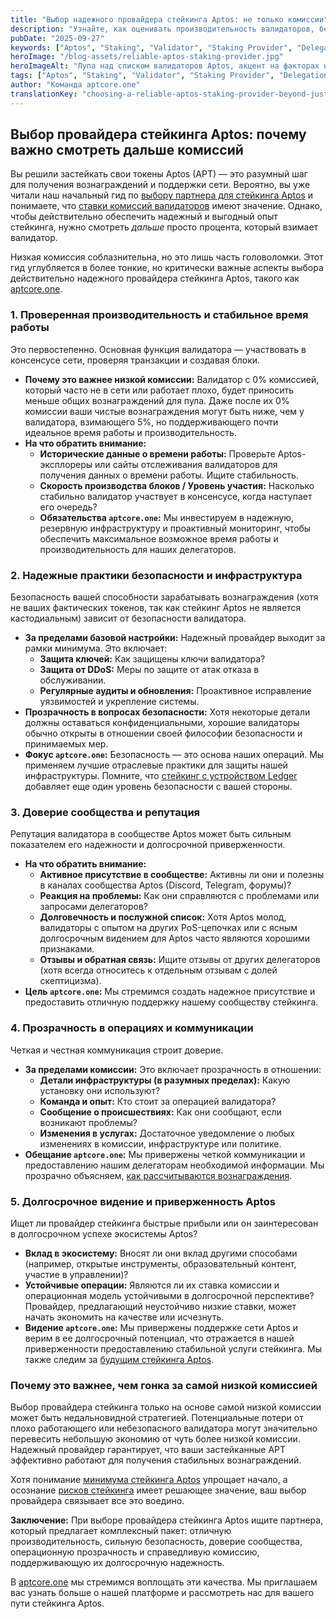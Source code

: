 ```yaml
---
title: "Выбор надежного провайдера стейкинга Aptos: не только комиссии"
description: "Узнайте, как оценивать производительность валидаторов, безопасность, доверие сообщества и долгосрочную надежность при выборе провайдера стейкинга Aptos (APT)."
pubDate: "2025-09-27"
keywords: ["Aptos", "Staking", "Validator", "Staking Provider", "Delegation", "Security", "Reliability", "APT", "aptcore.one"]
heroImage: "/blog-assets/reliable-aptos-staking-provider.jpg"
heroImageAlt: "Лупа над списком валидаторов Aptos, акцент на факторах надежности, выходящих за рамки комиссии."
tags: ["Aptos", "Staking", "Validator", "Staking Provider", "Delegation", "Security", "Reliability", "APT", "aptcore.one"]
author: "Команда aptcore.one"
translationKey: "choosing-a-reliable-aptos-staking-provider-beyond-just-commission-rates"
---
```


## Выбор провайдера стейкинга Aptos: почему важно смотреть дальше комиссий

Вы решили застейкать свои токены Aptos (APT) — это разумный шаг для получения вознаграждений и поддержки сети. Вероятно, вы уже читали наш начальный гид по [выбору партнера для стейкинга Aptos](/blog/ru/vybor-partnera-dlya-stejkinga-aptos-maksimizirujte-nagrady-i-bezopasnost-s-aptcore-one) и понимаете, что [ставки комиссий валидаторов](/blog/ru/ponimanie-komissii-validatora-aptos-klyuchevoj-faktor-dlya-vashih-nagrad-za-steking) имеют значение. Однако, чтобы действительно обеспечить надежный и выгодный опыт стейкинга, нужно смотреть *дальше* просто процента, который взимает валидатор.

Низкая комиссия соблазнительна, но это лишь часть головоломки. Этот гид углубляется в более тонкие, но критически важные аспекты выбора действительно надежного провайдера стейкинга Aptos, такого как [aptcore.one](https://aptcore.one).

### 1. Проверенная производительность и стабильное время работы

Это первостепенно. Основная функция валидатора — участвовать в консенсусе сети, проверяя транзакции и создавая блоки.

* **Почему это важнее низкой комиссии:** Валидатор с 0% комиссией, который часто не в сети или работает плохо, будет приносить меньше общих вознаграждений для пула. Даже после их 0% комиссии ваши чистые вознаграждения могут быть ниже, чем у валидатора, взимающего 5%, но поддерживающего почти идеальное время работы и производительность.
* **На что обратить внимание:**
    * **Исторические данные о времени работы:** Проверьте Aptos-эксплореры или сайты отслеживания валидаторов для получения данных о времени работы. Ищите стабильность.
    * **Скорость производства блоков / Уровень участия:** Насколько стабильно валидатор участвует в консенсусе, когда наступает его очередь?
    * **Обязательства `aptcore.one`:** Мы инвестируем в надежную, резервную инфраструктуру и проактивный мониторинг, чтобы обеспечить максимальное возможное время работы и производительность для наших делегаторов.

### 2. Надежные практики безопасности и инфраструктура

Безопасность вашей способности зарабатывать вознаграждения (хотя не ваших фактических токенов, так как стейкинг Aptos не является кастодиальным) зависит от безопасности валидатора.

* **За пределами базовой настройки:** Надежный провайдер выходит за рамки минимума. Это включает:
    * **Защита ключей:** Как защищены ключи валидатора?
    * **Защита от DDoS:** Меры по защите от атак отказа в обслуживании.
    * **Регулярные аудиты и обновления:** Проактивное исправление уязвимостей и укрепление системы.
* **Прозрачность в вопросах безопасности:** Хотя некоторые детали должны оставаться конфиденциальными, хорошие валидаторы обычно открыты в отношении своей философии безопасности и принимаемых мер.
* **Фокус `aptcore.one`:** Безопасность — это основа наших операций. Мы применяем лучшие отраслевые практики для защиты нашей инфраструктуры. Помните, что [стейкинг с устройством Ledger](/blog/ru/kak-stejkat-aptos-apt-s-ledger-poshagovoe-rukovodstvo-po-bezopasnosti) добавляет еще один уровень безопасности с вашей стороны.

### 3. Доверие сообщества и репутация

Репутация валидатора в сообществе Aptos может быть сильным показателем его надежности и долгосрочной приверженности.

* **На что обратить внимание:**
    * **Активное присутствие в сообществе:** Активны ли они и полезны в каналах сообщества Aptos (Discord, Telegram, форумы)?
    * **Реакция на проблемы:** Как они справляются с проблемами или запросами делегаторов?
    * **Долговечность и послужной список:** Хотя Aptos молод, валидаторы с опытом на других PoS-цепочках или с ясным долгосрочным видением для Aptos часто являются хорошими признаками.
    * **Отзывы и обратная связь:** Ищите отзывы от других делегаторов (хотя всегда относитесь к отдельным отзывам с долей скептицизма).
* **Цель `aptcore.one`:** Мы стремимся создать надежное присутствие и предоставить отличную поддержку нашему сообществу стейкинга.

### 4. Прозрачность в операциях и коммуникации

Четкая и честная коммуникация строит доверие.

* **За пределами комиссии:** Это включает прозрачность в отношении:
    * **Детали инфраструктуры (в разумных пределах):** Какую установку они используют?
    * **Команда и опыт:** Кто стоит за операцией валидатора?
    * **Сообщение о происшествиях:** Как они сообщают, если возникают проблемы?
    * **Изменения в услугах:** Достаточное уведомление о любых изменениях в комиссии, инфраструктуре или политике.
* **Обещание `aptcore.one`:** Мы привержены четкой коммуникации и предоставлению нашим делегаторам необходимой информации. Мы прозрачно объясняем, [как рассчитываются вознаграждения](/blog/ru/nagrady-za-steking-aptos-raznica-mezhdu-apr-i-apy-i-kak-ih-pokazyvaet-aptcore-one).

### 5. Долгосрочное видение и приверженность Aptos

Ищет ли провайдер стейкинга быстрые прибыли или он заинтересован в долгосрочном успехе экосистемы Aptos?

* **Вклад в экосистему:** Вносят ли они вклад другими способами (например, открытые инструменты, образовательный контент, участие в управлении)?
* **Устойчивые операции:** Являются ли их ставка комиссии и операционная модель устойчивыми в долгосрочной перспективе? Провайдер, предлагающий неустойчиво низкие ставки, может начать экономить на качестве или исчезнуть.
* **Видение `aptcore.one`:** Мы привержены поддержке сети Aptos и верим в ее долгосрочный потенциал, что отражается в нашей приверженности предоставлению стабильной услуги стейкинга. Мы также следим за [будущим стейкинга Aptos](/blog/ru/budushchee-stejkinga-aptos-trendy-innovacii-i-novye-vozmozhnosti).

### Почему это важнее, чем гонка за самой низкой комиссией

Выбор провайдера стейкинга только на основе самой низкой комиссии может быть недальновидной стратегией. Потенциальные потери от плохо работающего или небезопасного валидатора могут значительно перевесить небольшую экономию от чуть более низкой комиссии. Надежный провайдер гарантирует, что ваши застейканные APT эффективно работают для получения стабильных вознаграждений.

Хотя понимание [минимума стейкинга Aptos](/blog/ru/minimum-dlya-stejkinga-aptos-skolko-apt-nuzhno-chtoby-nachat) упрощает начало, а осознание [рисков стейкинга](/blog/ru/riski-stekinga-aptos-ponyatnoe-rukovodstvo-po-ih-snizheniyu) имеет решающее значение, ваш выбор провайдера связывает все это воедино.

**Заключение:**
При выборе провайдера стейкинга Aptos ищите партнера, который предлагает комплексный пакет: отличную производительность, сильную безопасность, доверие сообщества, операционную прозрачность и справедливую комиссию, поддерживающую их долгосрочную надежность.

В [aptcore.one](https://aptcore.one) мы стремимся воплощать эти качества. Мы приглашаем вас узнать больше о нашей платформе и рассмотреть нас для вашего пути стейкинга Aptos.